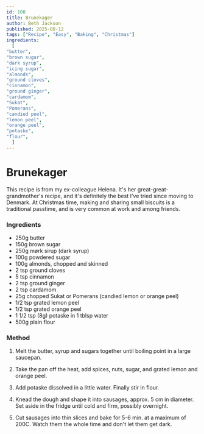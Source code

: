 ```yaml
---
id: 108
title: Brunekager
author: Beth Jackson
published: 2025-08-12
tags: ["Recipe", "Easy", "Baking", "Christmas"]
ingredients:
  [
"butter",
"brown sugar",
"dark syrup",
"icing sugar",
"almonds",
"ground cloves",
"cinnamon",
"ground ginger",
"cardamom",
"Sukat",
"Pomerans",
"candied peel",
"lemon peel",
"orange peel",
"potaske",
"flour",
  ]
---
```


# Brunekager

<BlogTextWrapper>

This recipe is from my ex-colleague Helena. It's her great-great-grandmother's recipe, and it's definitely the best I've tried since moving to Denmark. At Christmas time, making and sharing small biscuits is a traditional passtime, and is very common at work and among friends.

</BlogTextWrapper>

<BlogTextWrapper>

### Ingredients

- 250g butter
- 150g brown sugar
- 250g mørk sirup (dark syrup)
- 100g powdered sugar
- 100g almonds, chopped and skinned
- 2 tsp ground cloves
- 5 tsp cinnamon
- 2 tsp ground ginger
- 2 tsp cardamom
- 25g chopped Sukat or Pomerans (candied lemon or orange peel)
- 1/2 tsp grated lemon peel
- 1/2 tsp grated orange peel
- 1 1/2 tsp (8g) potaske in 1 tblsp water
- 500g plain flour

### Method

1. Melt the butter, syrup and sugars together until boiling point in a large saucepan.

2. Take the pan off the heat, add spices, nuts, sugar, and grated lemon and orange peel.

3. Add potaske dissolved in a little water. Finally stir in flour.

4. Knead the dough and shape it into sausages, approx. 5 cm in diameter. Set aside in the fridge until cold and firm, possibly overnight.

5. Cut sausages into thin slices and bake for 5-6 min. at a maximum of 200C. Watch them the whole time and don't let them get dark.

</BlogTextWrapper>

<ClickableTags tags={tags} />
